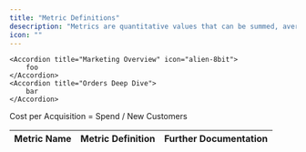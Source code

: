```yaml
---
title: "Metric Definitions"
desecription: "Metrics are quantitative values that can be summed, averaged, and otherwise aggregated"
icon: ""
---
```

<Snippet file="tooltip-CPA.mdx" />

<AccordionGroup>
    
    <Accordion title="Marketing Overview" icon="alien-8bit">
        foo
    </Accordion>
    <Accordion title="Orders Deep Dive">
        bar
    </Accordion>
</AccordionGroup>

<Card title="CPA" icon="lightbulb" iconType="duotone" color="#ca8b04">
  Cost per Acquisition = Spend / New Customers
</Card>

| Metric Name | Metric Definition | Further Documentation |
| ---         | ---               | ---                   |
